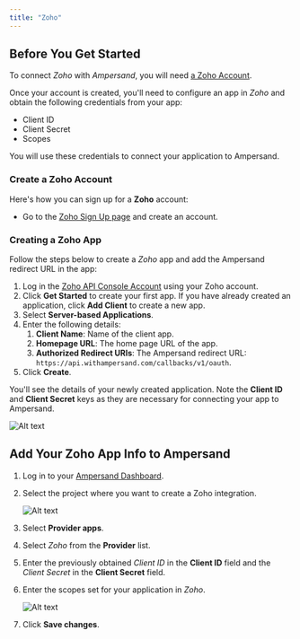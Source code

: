 ```yaml
---
title: "Zoho"
---
```

## Before You Get Started

To connect _Zoho_ with _Ampersand_, you will need [a Zoho Account](https://www.zoho.com/crm/).

Once your account is created, you'll need to configure an app in _Zoho_ and obtain the following credentials from your app:

- Client ID
- Client Secret
- Scopes

You will use these credentials to connect your application to Ampersand.

### Create a Zoho Account

Here's how you can sign up for a **Zoho** account:

- Go to the [Zoho Sign Up page](https://www.zoho.com/crm/signup.html) and create an account.

### Creating a Zoho App

Follow the steps below to create a _Zoho_ app and add the Ampersand redirect URL in the app:

1. Log in the [Zoho API Console Account](https://api-console.zoho.com/) using your Zoho account.
2. Click **Get Started** to create your first app. If you have already created an application, click **Add Client** to create a new app.
3. Select **Server-based Applications**.
4. Enter the following details:
   1. **Client Name**: Name of the client app.
   2. **Homepage URL**: The home page URL of the app.
   3. **Authorized Redirect URIs**: The Ampersand redirect URL: `https://api.withampersand.com/callbacks/v1/oauth`.
5. Click **Create**.

You'll see the details of your newly created application. Note the **Client ID** and **Client Secret** keys as they are necessary for connecting your app to Ampersand.

![Alt text](/images/provider-guides/8dcf7de-zohocrm1.gif)


## Add Your Zoho App Info to Ampersand

1. Log in to your [Ampersand Dashboard](https://dashboard.withampersand.com).

2. Select the project where you want to create a Zoho integration.

   ![Alt text](/images/provider-guides/dd47b7a-Ampersand.png)

3. Select **Provider apps**.

4. Select _Zoho_ from the **Provider** list.

5. Enter the previously obtained _Client ID_ in the **Client ID** field and the _Client Secret_ in the **Client Secret** field.

6. Enter the scopes set for your application in _Zoho_.

   ![Alt text](/images/provider-guides/460c293-zohocrm2.gif)

7. Click **Save changes**.
